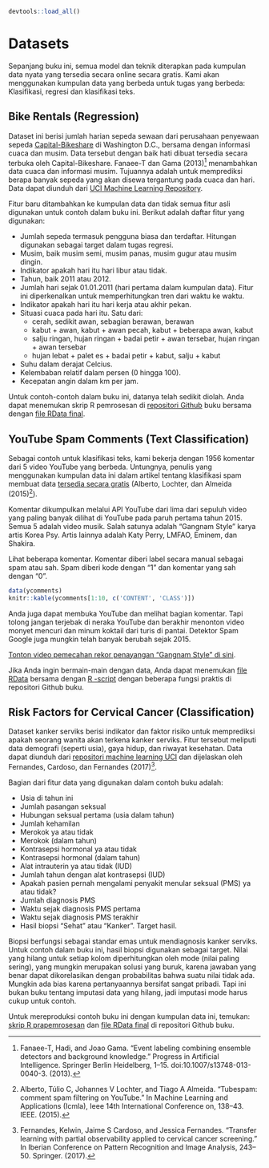 ```r
devtools::load_all()
```


# Datasets {#data}

Sepanjang buku ini, semua model dan teknik diterapkan pada kumpulan data nyata yang tersedia secara online secara gratis.
Kami akan menggunakan kumpulan data yang berbeda untuk tugas yang berbeda:
Klasifikasi, regresi dan klasifikasi teks.

## Bike Rentals (Regression) {#bike-data}
Dataset ini berisi jumlah harian sepeda sewaan dari perusahaan penyewaan sepeda [Capital-Bikeshare](https://www.capitalbikeshare.com/) di Washington D.C., bersama dengan informasi cuaca dan musim.
Data tersebut dengan baik hati dibuat tersedia secara terbuka oleh Capital-Bikeshare.
Fanaee-T dan Gama (2013)[^Fanaee] menambahkan data cuaca dan informasi musim.
Tujuannya adalah untuk memprediksi berapa banyak sepeda yang akan disewa tergantung pada cuaca dan hari.
Data dapat diunduh dari [UCI Machine Learning Repository](http://archive.ics.uci.edu/ml/datasets/Bike+Sharing+Dataset).

Fitur baru ditambahkan ke kumpulan data dan tidak semua fitur asli digunakan untuk contoh dalam buku ini.
Berikut adalah daftar fitur yang digunakan:

- Jumlah sepeda termasuk pengguna biasa dan terdaftar.
Hitungan digunakan sebagai target dalam tugas regresi.
- Musim, baik musim semi, musim panas, musim gugur atau musim dingin.
- Indikator apakah hari itu hari libur atau tidak.
- Tahun, baik 2011 atau 2012.
- Jumlah hari sejak 01.01.2011 (hari pertama dalam kumpulan data).
Fitur ini diperkenalkan untuk memperhitungkan tren dari waktu ke waktu.
- Indikator apakah hari itu hari kerja atau akhir pekan.
- Situasi cuaca pada hari itu. Satu dari:
    - cerah, sedikit awan, sebagian berawan, berawan
    - kabut + awan, kabut + awan pecah, kabut + beberapa awan, kabut
    - salju ringan, hujan ringan + badai petir + awan tersebar, hujan ringan + awan tersebar
    - hujan lebat + palet es + badai petir + kabut, salju + kabut
- Suhu dalam derajat Celcius.
- Kelembaban relatif dalam persen (0 hingga 100).
- Kecepatan angin dalam km per jam.

Untuk contoh-contoh dalam buku ini, datanya telah sedikit diolah.
Anda dapat menemukan skrip R pemrosesan di [repositori Github](https://github.com/christophM/interpretable-ml-book/blob/master/R/get-bike-sharing-dataset.R) buku bersama dengan [file RData final](https://github.com/christophM/interpretable-ml-book/blob/master/data/bike.RData).


<!--{pagebreak}-->

## YouTube Spam Comments (Text Classification) {#spam-data}
Sebagai contoh untuk klasifikasi teks, kami bekerja dengan 1956 komentar dari 5 video YouTube yang berbeda.
Untungnya, penulis yang menggunakan kumpulan data ini dalam artikel tentang klasifikasi spam membuat data [tersedia secara gratis](https://archive.ics.uci.edu/ml/datasets/YouTube+Spam+Collection) (Alberto, Lochter, dan Almeida (2015)[^Alberto]).

Komentar dikumpulkan melalui API YouTube dari lima dari sepuluh video yang paling banyak dilihat di YouTube pada paruh pertama tahun 2015.
Semua 5 adalah video musik.
Salah satunya adalah "Gangnam Style" karya artis Korea Psy.
Artis lainnya adalah Katy Perry, LMFAO, Eminem, dan Shakira.

Lihat beberapa komentar.
Komentar diberi label secara manual sebagai spam atau sah.
Spam diberi kode dengan "1" dan komentar yang sah dengan "0".

```r
data(ycomments)
knitr::kable(ycomments[1:10, c('CONTENT', 'CLASS')])
```

Anda juga dapat membuka YouTube dan melihat bagian komentar.
Tapi tolong jangan terjebak di neraka YouTube dan berakhir menonton video monyet mencuri dan minum koktail dari turis di pantai.
Detektor Spam Google juga mungkin telah banyak berubah sejak 2015.

[Tonton video pemecahan rekor penayangan "Gangnam Style" di sini](https://www.youtube.com/watch?v=9bZkp7q19f0&feature=player_embedded).

Jika Anda ingin bermain-main dengan data, Anda dapat menemukan [file RData](https://github.com/christophM/interpretable-ml-book/blob/master/data/ycomments.RData) bersama dengan [R -script](https://github.com/christophM/interpretable-ml-book/blob/master/R/get-SpamTube-dataset.R) dengan beberapa fungsi praktis di repositori Github buku.

<!--{pagebreak}-->

## Risk Factors for Cervical Cancer (Classification) {#cervical}

Dataset kanker serviks berisi indikator dan faktor risiko untuk memprediksi apakah seorang wanita akan terkena kanker serviks.
Fitur tersebut meliputi data demografi (seperti usia), gaya hidup, dan riwayat kesehatan.
Data dapat diunduh dari [repositori machine learning UCI](https://archive.ics.uci.edu/ml/datasets/Cervical+cancer+%28Risk+Factors%29) dan dijelaskan oleh Fernandes, Cardoso, dan Fernandes (2017)[^Fernandes].

Bagian dari fitur data yang digunakan dalam contoh buku adalah:

- Usia di tahun ini
- Jumlah pasangan seksual
- Hubungan seksual pertama (usia dalam tahun)
- Jumlah kehamilan
- Merokok ya atau tidak
- Merokok (dalam tahun)
- Kontrasepsi hormonal ya atau tidak
- Kontrasepsi hormonal (dalam tahun)
- Alat intrauterin ya atau tidak (IUD)
- Jumlah tahun dengan alat kontrasepsi (IUD)
- Apakah pasien pernah mengalami penyakit menular seksual (PMS) ya atau tidak?
- Jumlah diagnosis PMS
- Waktu sejak diagnosis PMS pertama
- Waktu sejak diagnosis PMS terakhir
- Hasil biopsi "Sehat" atau "Kanker". Target hasil.

Biopsi berfungsi sebagai standar emas untuk mendiagnosis kanker serviks.
Untuk contoh dalam buku ini, hasil biopsi digunakan sebagai target.
Nilai yang hilang untuk setiap kolom diperhitungkan oleh mode (nilai paling sering), yang mungkin merupakan solusi yang buruk, karena jawaban yang benar dapat dikorelasikan dengan probabilitas bahwa suatu nilai tidak ada.
Mungkin ada bias karena pertanyaannya bersifat sangat pribadi.
Tapi ini bukan buku tentang imputasi data yang hilang, jadi imputasi mode harus cukup untuk contoh.

Untuk mereproduksi contoh buku ini dengan kumpulan data ini, temukan:
[skrip R prapemrosesan](https://github.com/christophM/interpretable-ml-book/blob/master/R/get-cervical-cancer-dataset.R) dan
[file RData final](https://github.com/christophM/interpretable-ml-book/blob/master/data/cervical.RData) di repositori Github buku.

[^Fanaee]: Fanaee-T, Hadi, and Joao Gama. "Event labeling combining ensemble detectors and background knowledge." Progress in Artificial Intelligence. Springer Berlin Heidelberg, 1–15. doi:10.1007/s13748-013-0040-3. (2013).

[^Alberto]: Alberto, Túlio C, Johannes V Lochter, and Tiago A Almeida. "Tubespam: comment spam filtering on YouTube." In Machine Learning and Applications (Icmla), Ieee 14th International Conference on, 138–43. IEEE. (2015).

[^Fernandes]: Fernandes, Kelwin, Jaime S Cardoso, and Jessica Fernandes. "Transfer learning with partial observability applied to cervical cancer screening." In Iberian Conference on Pattern Recognition and Image Analysis, 243–50. Springer. (2017).
